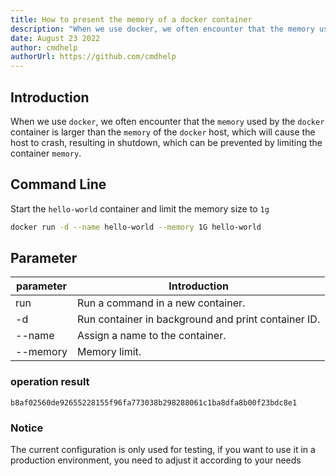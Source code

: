 ```yaml
---
title: How to present the memory of a docker container
description: "When we use docker, we often encounter that the memory used by the docker container is larger than the memory of the docker host, which will cause the host to crash, resulting in shutdown, which can be prevented by limiting the container memory."
date: August 23 2022
author: cmdhelp
authorUrl: https://github.com/cmdhelp
---
```

## Introduction
When we use `docker`, we often encounter that the `memory` used by the `docker` container is larger than the `memory` of the `docker` host, which will cause the host to crash, resulting in shutdown, which can be prevented by limiting the container `memory`.
## Command Line
Start the `hello-world` container and limit the memory size to `1g`
```bash
docker run -d --name hello-world --memory 1G hello-world
```

## Parameter
| parameter | Introduction                                                               |
| --------- | -------------------------------------------------------------------------- |
| run   |Run a command in a new container.|
| -d   |Run container in background and print container ID.|
| --name   |Assign a name to the container.|
| --memory  |Memory limit.|

###  operation result
```
b8af02560de92655228155f96fa773038b298288061c1ba8dfa8b00f23bdc8e1
```

### Notice

The current configuration is only used for testing, if you want to use it in a production environment, you need to adjust it according to your needs 

